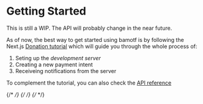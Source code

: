 
# Getting Started

<Callout type="warning" emoji="⚠️">
  This is still a WIP. The API will probably change in the near future.
</Callout>

As of now, the best way to get started using bamotf is by following the Next.js
[Donation tutorial](./docs/tutorials/donation) which will guide you through the
whole process of:

1. Seting up the _development server_
2. Creating a new payment intent
3. Receiveing notifications from the server

To complement the tutorial, you can also check the
[API reference](./docs/reference)

{/* <Cards> */} {/* <Card title="Next.js" href="/docs/tutorials/donation" /> */}
{/* </Cards> */}
